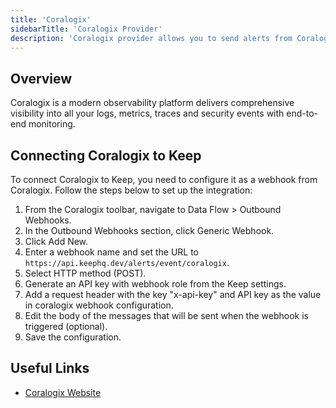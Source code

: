 ```yaml
---
title: 'Coralogix'
sidebarTitle: 'Coralogix Provider'
description: 'Coralogix provider allows you to send alerts from Coralogix to Keep using webhooks.'
---
```


## Overview

Coralogix is a modern observability platform delivers comprehensive visibility into all your logs, metrics, traces and security events with end-to-end monitoring.

## Connecting Coralogix to Keep

To connect Coralogix to Keep, you need to configure it as a webhook from Coralogix. Follow the steps below to set up the integration:

1. From the Coralogix toolbar, navigate to Data Flow > Outbound Webhooks.
2. In the Outbound Webhooks section, click Generic Webhook.
3. Click Add New.
4. Enter a webhook name and set the URL to `https://api.keephq.dev/alerts/event/coralogix`.
5. Select HTTP method (POST).
6. Generate an API key with webhook role from the Keep settings.
7. Add a request header with the key "x-api-key" and API key as the value in coralogix webhook configuration.
8. Edit the body of the messages that will be sent when the webhook is triggered (optional).
9. Save the configuration.

## Useful Links

- [Coralogix Website](https://coralogix.com/)

